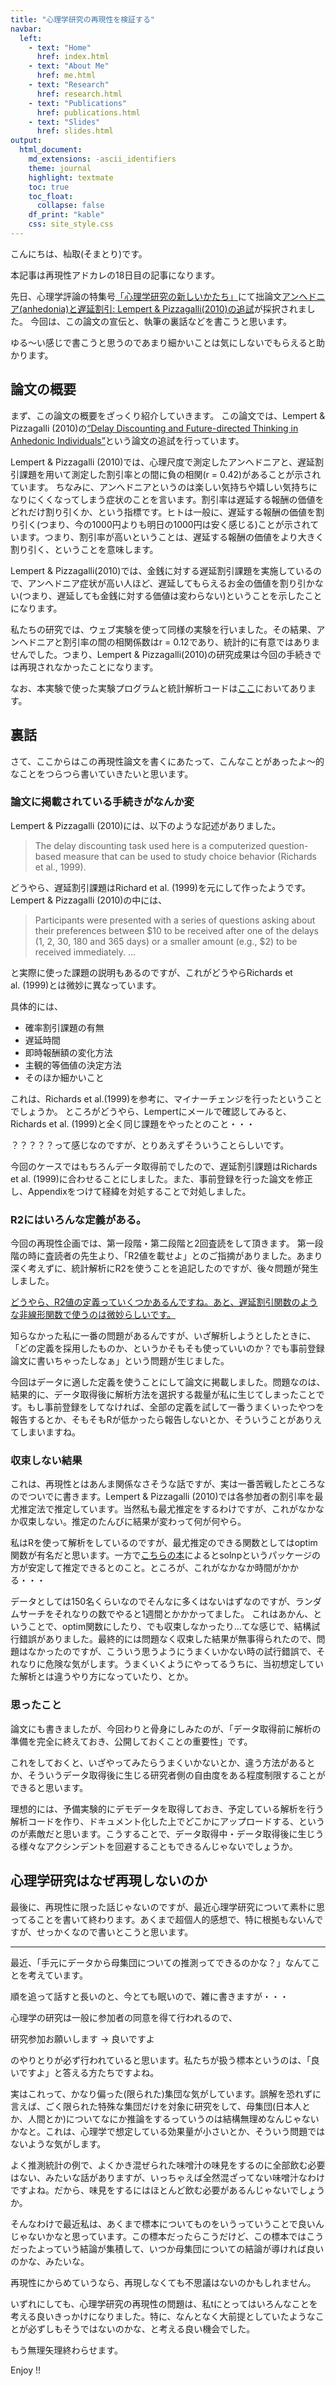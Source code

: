 ```yaml
---
title: "心理学研究の再現性を検証する"
navbar: 
  left:
    - text: "Home"
      href: index.html
    - text: "About Me"
      href: me.html
    - text: "Research"
      href: research.html
    - text: "Publications"
      href: publications.html
    - text: "Slides"
      href: slides.html
output:
  html_document:
    md_extensions: -ascii_identifiers
    theme: journal
    highlight: textmate
    toc: true
    toc_float:
      collapse: false
    df_print: "kable"
    css: site_style.css
---
```


こんにちは、杣取(そまとり)です。

本記事は再現性アドカレの18日目の記事になります。

先日、心理学評論の特集号[「心理学研究の新しいかたち」](http://team1mile.com/sjpr62-3/)にて拙論文[アンへドニア(anhedonia)と遅延割引: Lempert & Pizzagalli(2010)の追試](https://psyarxiv.com/4zbc5)が採択されました。
今回は、この論文の宣伝と、執筆の裏話などを書こうと思います。

ゆる〜い感じで書こうと思うのであまり細かいことは気にしないでもらえると助かります。

## 論文の概要
まず、この論文の概要をざっくり紹介していきます。
この論文では、Lempert & Pizzagalli (2010)の["Delay Discounting and Future-directed Thinking in Anhedonic Individuals"](https://www.ncbi.nlm.nih.gov/pmc/articles/PMC2862767/)という論文の追試を行っています。

Lempert & Pizzagalli (2010)では、心理尺度で測定したアンへドニアと、遅延割引課題を用いて測定した割引率との間に負の相関(r = 0.42)があることが示されています。
ちなみに、アンへドニアというのは楽しい気持ちや嬉しい気持ちになりにくくなってしまう症状のことを言います。割引率は遅延する報酬の価値をどれだけ割り引くか、という指標です。ヒトは一般に、遅延する報酬の価値を割り引く(つまり、今の1000円よりも明日の1000円は安く感じる)ことが示されています。つまり、割引率が高いということは、遅延する報酬の価値をより大きく割り引く、ということを意味します。

Lempert & Pizzagalli(2010)では、金銭に対する遅延割引課題を実施しているので、アンへドニア症状が高い人ほど、遅延してもらえるお金の価値を割り引かない(つまり、遅延しても金銭に対する価値は変わらない)ということを示したことになります。

私たちの研究では、ウェブ実験を使って同様の実験を行いました。その結果、アンへドニアと割引率の間の相関係数はr = 0.12であり、統計的に有意ではありませんでした。つまり、Lempert & Pizzagalli(2010)の研究成果は今回の手続きでは再現されなかったことになります。

なお、本実験で使った実験プログラムと統計解析コードは[ここ](https://github.com/ykunisato/somatori_kunisato_2019_replication_study)においてあります。

## 裏話
さて、ここからはこの再現性論文を書くにあたって、こんなことがあったよ〜的なことをつらつら書いていきたいと思います。

### 論文に掲載されている手続きがなんか変

Lempert & Pizzagalli (2010)には、以下のような記述がありました。

> The delay discounting task used here is a computerized question-based measure that can be used to study choice behavior (Richards et al., 1999).

どうやら、遅延割引課題はRichard et al. (1999)を元にして作ったようです。Lempert & Pizzagalli (2010)の中には、

> Participants were presented with a series of questions asking about their preferences between $10 to be received after one of the delays (1, 2, 30, 180 and 365 days) or a smaller amount (e.g., $2) to be received immediately. ...

と実際に使った課題の説明もあるのですが、これがどうやらRichards et al. (1999)とは微妙に異なっています。

具体的には、

* 確率割引課題の有無
* 遅延時間
* 即時報酬額の変化方法
* 主観的等価値の決定方法
* そのほか細かいこと

これは、Richards et al.(1999)を参考に、マイナーチェンジを行ったということでしょうか。
ところがどうやら、Lempertにメールで確認してみると、Richards et al. (1999)と全く同じ課題をやったとのこと・・・

？？？？？って感じなのですが、とりあえずそういうことらしいです。

今回のケースではもちろんデータ取得前でしたので、遅延割引課題はRichards et al. (1999)に合わせることにしました。また、事前登録を行った論文を修正し、Appendixをつけて経緯を対処することで対処しました。


### R2にはいろんな定義がある。
今回の再現性企画では、第一段階・第二段階と2回査読をして頂きます。
第一段階の時に査読者の先生より、「R2値を載せよ」とのご指摘がありました。あまり深く考えずに、統計解析にR2を使うことを追記したのですが、後々問題が発生しました。

<u>どうやら、R2値の定義っていくつかあるんですね。あと、遅延割引関数のような非線形関数で使うのは微妙らしいです。</u>

知らなかった私に一番の問題があるんですが、いざ解析しようとしたときに、「どの定義を採用したものか、というかそもそも使っていいのか？でも事前登録論文に書いちゃったしなぁ」という問題が生じました。

今回はデータに適した定義を使うことにして論文に掲載しました。問題なのは、結果的に、データ取得後に解析方法を選択する裁量が私に生じてしまったことです。もし事前登録をしてなければ、全部の定義を試して一番うまくいったやつを報告するとか、そもそもRが低かったら報告しないとか、そういうことがありえてしまいますね。

### 収束しない結果

これは、再現性とはあんま関係なさそうな話ですが、実は一番苦戦したところなのでついでに書きます。Lempert & Pizzagalli (2010)では各参加者の割引率を最尤推定法で推定しています。当然私も最尤推定をするわけですが、これがなかなか収束しない。推定のたんびに結果が変わって何が何やら。

私はRを使って解析をしているのですが、最尤推定のできる関数としてはoptim関数が有名だと思います。一方で[こちらの本](https://www.amazon.co.jp/dp/B07HYSQYN2/ref=dp-kindle-redirect?_encoding=UTF8&btkr=1)によるとsolnpというパッケージの方が安定して推定できるとのこと。ところが、これがなかなか時間がかかる・・・

データとしては150名くらいなのでそんなに多くはないはずなのですが、ランダムサーチをそれなりの数でやると1週間とかかかってました。
これはあかん、ということで、optim関数にしたり、でも収束しなかったり...てな感じで、結構試行錯誤がありました。最終的には問題なく収束した結果が無事得られたので、問題はなかったのですが、こういう思うようにうまくいかない時の試行錯誤で、それなりに危険な気がします。うまくいくようにやってるうちに、当初想定していた解析とは違うやり方になっていたり、とか。

### 思ったこと

論文にも書きましたが、今回わりと骨身にしみたのが、「データ取得前に解析の準備を完全に終えておき、公開しておくことの重要性」です。

これをしておくと、いざやってみたらうまくいかないとか、違う方法があるとか、そういうデータ取得後に生じる研究者側の自由度をある程度制限することができると思います。

理想的には、予備実験的にデモデータを取得しておき、予定している解析を行う解析コードを作り、ドキュメント化した上でどこかにアップロードする、というのが素敵だと思います。こうすることで、データ取得中・データ取得後に生じうる様々なアクシンデントを回避することもできるんじゃないでしょうか。


## 心理学研究はなぜ再現しないのか

最後に、再現性に限った話じゃないのですが、最近心理学研究について素朴に思ってることを書いて終わります。あくまで超個人的感想で、特に根拠もないんですが、せっかくなので書いとこうと思います。


***

最近、「手元にデータから母集団についての推測ってできるのかな？」なんてことを考えています。

順を追って話すと長いのと、今とても眠いので、雑に書きますが・・・

心理学の研究は一般に参加者の同意を得て行われるので、

研究参加お願いします → 良いですよ

のやりとりが必ず行われていると思います。私たちが扱う標本というのは、「良いですよ」と答える方たちですよね。

実はこれって、かなり偏った(限られた)集団な気がしています。誤解を恐れずに言えば、ごく限られた特殊な集団だけを対象に研究をして、母集団(日本人とか、人間とか)についてなにか推論をするっていうのは結構無理めなんじゃないかなと。これは、心理学で想定している効果量が小さいとか、そういう問題ではないような気がします。

よく推測統計の例で、よくかき混ぜられた味噌汁の味見をするのに全部飲む必要はない、みたいな話がありますが、いっちゃえば全然混ざってない味噌汁なわけですよね。だから、味見をするにはほとんど飲む必要があるんじゃないでしょうか。

そんなわけで最近私は、あくまで標本についてものをいうっていうことで良いんじゃないかなと思っています。この標本だったらこうだけど、この標本ではこうだったよっていう結論が集積して、いつか母集団についての結論が導ければ良いのかな、みたいな。

再現性にからめていうなら、再現しなくても不思議はないのかもしれません。

いずれにしても、心理学研究の再現性の問題は、私tにとってはいろんなことを考える良いきっかけになりました。特に、なんとなく大前提としていたようなことが必ずしもそうではないのかな、と考える良い機会でした。



もう無理矢理終わらせます。

Enjoy !!
